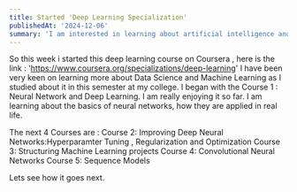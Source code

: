 ```yaml
---
title: Started 'Deep Learning Specialization'
publishedAt: '2024-12-06'
summary: 'I am interested in learning about artificial intelligence and training machines to automate everything around me, this is step 1'
---
```


So this week i started this deep learning course on Coursera , here is the link : 'https://www.coursera.org/specializations/deep-learning'
I have been very keen on learning more about Data Science and Machine Learning as I studied about it in this semester at my college.
I began with the Course 1 : Neural Network and Deep Learning. I am really enjoying it so far. I am learning about the basics of neural networks, how they are applied in real life.

The next 4 Courses are :
Course 2: Improving Deep Neural Networks:Hyperparamter Tuning , Regularization and Optimization
Course 3: Structuring Machine Learning projects
Course 4: Convolutional Neural Networks
Course 5: Sequence Models

Lets see how it goes next.